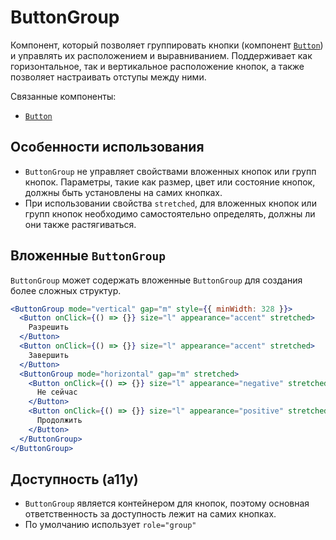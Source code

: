 <Overview>

# ButtonGroup

Компонент, который позволяет группировать кнопки
(компонент [`Button`](/components/button)) и управлять их расположением и выравниванием.
Поддерживает как горизонтальное, так и вертикальное расположение кнопок,
а также позволяет настраивать отступы между ними.

Связанные компоненты:

- [`Button`](/components/button)

</Overview>

## Особенности использования

- `ButtonGroup` не управляет свойствами вложенных кнопок или групп кнопок.
  Параметры, такие как размер, цвет или состояние кнопок, должны быть установлены на самих кнопках.
- При использовании свойства `stretched`, для вложенных кнопок или групп кнопок необходимо самостоятельно определять,
  должны ли они также растягиваться.

## Вложенные `ButtonGroup`

`ButtonGroup` может содержать вложенные `ButtonGroup` для создания более сложных структур.

```jsx
<ButtonGroup mode="vertical" gap="m" style={{ minWidth: 328 }}>
  <Button onClick={() => {}} size="l" appearance="accent" stretched>
    Разрешить
  </Button>
  <Button onClick={() => {}} size="l" appearance="accent" stretched>
    Завершить
  </Button>
  <ButtonGroup mode="horizontal" gap="m" stretched>
    <Button onClick={() => {}} size="l" appearance="negative" stretched>
      Не сейчас
    </Button>
    <Button onClick={() => {}} size="l" appearance="positive" stretched>
      Продолжить
    </Button>
  </ButtonGroup>
</ButtonGroup>
```

## Доступность (a11y)

- `ButtonGroup` является контейнером для кнопок, поэтому основная ответственность за доступность лежит на самих кнопках.
- По умолчанию использует `role="group"`
